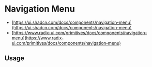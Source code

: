 
<Meta of={NavigationMenuStories} />

# Navigation Menu

* [https://ui.shadcn.com/docs/components/navigation-menu](https://ui.shadcn.com/docs/components/navigation-menu)
* [https://www.radix-ui.com/primitives/docs/components/navigation-menu](https://www.radix-ui.com/primitives/docs/components/navigation-menu)

<Canvas of={NavigationMenuStories.Default} />

<Controls />

## Usage

```jsx
import {
  NavigationMenu,
  NavigationMenuContent,
  NavigationMenuItem,
  NavigationMenuLink,
  NavigationMenuList,
  NavigationMenuTrigger,
} from '@sozialhelden/ui';

export function App() {
  return (
    <NavigationMenu>
      <NavigationMenuList>
        <NavigationMenuItem>
          <NavigationMenuTrigger>Item One</NavigationMenuTrigger>
          <NavigationMenuContent>
            <NavigationMenuLink>Link</NavigationMenuLink>
          </NavigationMenuContent>
        </NavigationMenuItem>
      </NavigationMenuList>
    </NavigationMenu>
  );
}
```
